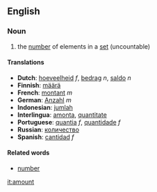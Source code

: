 ==English==

===Noun===
# the [[number]] of elements in a [[set]] (uncountable)

====Translations====
*'''Dutch''': [[hoeveelheid]] ''f'', [[bedrag]] ''n'', [[saldo]] ''n''
*'''Finnish''': [[määrä]]
*'''French''': [[montant]] ''m''
*'''German''': [[Anzahl]] ''m''
*'''Indonesian''': [[jumlah]]
*'''Interlingua''': [[amonta]], [[quantitate]]
*'''Portuguese''': [[quantia]] ''f'', [[quantidade]] ''f''
*'''Russian''': [[количество]]
*'''Spanish''': [[cantidad]] ''f''

====Related words====
*[[number]]

[[it:amount]]